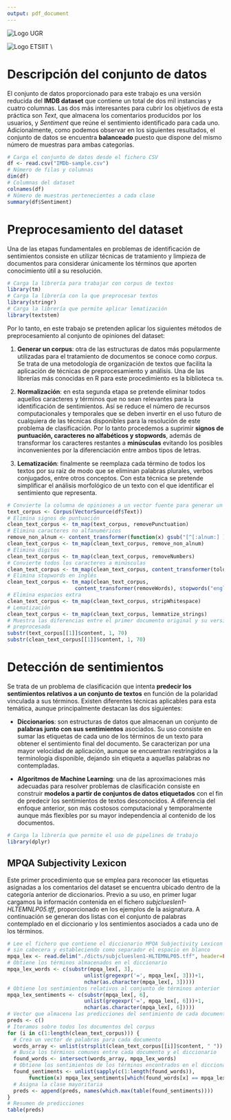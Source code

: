 ```yaml
---
output: pdf_document
---
```


\centering

![Logo UGR](imgs/logo_ugr.jpg)
\textsc{\\[1cm] \LARGE MINERÍA DE MEDIOS SOCIALES\\[1cm]}
\textsc{\Large MÁSTER EN CIENCIA DE DATOS E INGENIERÍA DE COMPUTADORES\\[1cm]}
\textsc{\Large\bfseries Práctica 1 Bloque II - Minería de Texto \\}
\noindent\rule[-1ex]{\textwidth}{3pt}
\textsc{\Large\bfseries Curso 2021-2022 \\}

\textsc{\\[1cm] \large\bfseries Autora: Lidia Sánchez Mérida \\[1cm]}
![Logo ETSIIT](imgs/etsiit_logo.png)
\textsc{\\[1cm] \large Escuela Técnica Superior de Ingenierías Informática y de Telecomunicación}\\
\textsc{\\[1cm] \large Granada, Mayo de 2022}

\pagebreak

\raggedright

# Descripción del conjunto de datos

El conjunto de datos proporcionado para este trabajo es una versión reducida del **IMDB dataset** que contiene un total de dos mil instancias y cuatro columnas. Las dos más interesantes para cubrir los objetivos de esta práctica son *Text*, que almacena los comentarios producidos por los usuarios, y *Sentiment* que reúne el sentimiento identificado para cada uno. Adicionalmente, como podemos observar en los siguientes resultados, el conjunto de datos se encuentra **balanceado** puesto que dispone del mismo número de muestras para ambas categorías.

```r
# Carga el conjunto de datos desde el fichero CSV
df <- read.csv("IMDb-sample.csv")
# Número de filas y columnas
dim(df)
# Columnas del dataset
colnames(df)
# Número de muestras pertenecientes a cada clase
summary(df$Sentiment)
```
# Preprocesamiento del dataset

Una de las etapas fundamentales en problemas de identificación de sentimientos consiste en utilizar técnicas de tratamiento y limpieza de documentos para considerar únicamente los términos que aporten conocimiento útil a su resolución. 

```r
# Carga la librería para trabajar con corpus de textos
library(tm)
# Carga la librería con la que preprocesar textos
library(stringr)
# Carga la librería que permite aplicar lematización
library(textstem)
```

Por lo tanto, en este trabajo se pretenden aplicar los siguientes métodos de preprocesamiento al conjunto de opiniones del dataset:

1. **Generar un corpus**: otra de las estructuras de datos más popularmente utilizadas para el tratamiento de documentos se conoce como *corpus*. Se trata de una metodología de organización de textos que facilita la aplicación de técnicas de preprocesamiento y análisis. Una de las librerías más conocidas en R para este procedimiento es la biblioteca `tm`.

2. **Normalización**: en esta segunda etapa se pretende eliminar todos aquellos caracteres y términos que no sean relevantes para la identificación de sentimientos. Así se reduce el número de recursos computacionales y temporales que se deben invertir en el uso futuro de cualquiera de las técnicas disponibles para la resolución de este problema de clasificación. Por lo tanto procedemos a suprimir **signos de puntuación, caracteres no alfabéticos y stopwords**, además de transformar los caracteres restantes a **minúsculas** evitando los posibles inconvenientes por la diferenciación entre ambos tipos de letras.

3. **Lematización**: finalmente se reemplaza cada término de todos los textos por su raíz de modo que se eliminan palabras plurales, verbos conjugados, entre otros conceptos. Con esta técnica se pretende simplificar el análisis morfológico de un texto con el que identificar el sentimiento que representa.

```r
# Convierte la columna de opiniones a un vector fuente para generar un corpus
text_corpus <- Corpus(VectorSource(df$Text))
# Elimina signos de puntuación
clean_text_corpus <- tm_map(text_corpus, removePunctuation)
# Elimina caracteres no alfanuméricos
remove_non_alnum <- content_transformer(function(x) gsub("[^[:alnum:] ]", "", x))
clean_text_corpus <- tm_map(clean_text_corpus, remove_non_alnum)
# Elimina dígitos
clean_text_corpus <- tm_map(clean_text_corpus, removeNumbers)
# Convierte todos los caracteres a minúsculas
clean_text_corpus <- tm_map(clean_text_corpus, content_transformer(tolower))
# Elimina stopwords en inglés
clean_text_corpus <- tm_map(clean_text_corpus, 
                      content_transformer(removeWords), stopwords("english"))
# Elimina espacios extra
clean_text_corpus <- tm_map(clean_text_corpus, stripWhitespace)
# Lematización
clean_text_corpus <- tm_map(clean_text_corpus, lemmatize_strings)
# Muestra las diferencias entre el primer documento original y su versión
# preprocesada
substr(text_corpus[[1]]$content, 1, 70)
substr(clean_text_corpus[[1]]$content, 1, 70)
```

# Detección de sentimientos 

Se trata de un problema de clasificación que intenta **predecir los sentimientos relativos a un conjunto de textos** en función de la polaridad vinculada a sus términos. Existen diferentes técnicas aplicables para esta temática, aunque principalmente destacan las dos siguientes:

* **Diccionarios**: son estructuras de datos que almacenan un conjunto de **palabras junto con sus sentimientos** asociados. Su uso consiste en sumar las etiquetas de cada uno de los términos de un texto para obtener el sentimiento final del documento. Se caracterizan por una mayor velocidad de aplicación, aunque se encuentran restringidos a la terminología disponible, dejando sin etiqueta a aquellas palabras no contempladas.

* **Algoritmos de Machine Learning**: una de las aproximaciones más adecuadas para resolver problemas de clasificación consiste en construir **modelos a partir de conjuntos de datos etiquetados** con el fin de predecir los sentimientos de textos desconocidos. A diferencia del enfoque anterior, son más costosos computacional y temporalmente aunque más flexibles por su mayor independencia al contenido de los documentos.

```r
# Carga la librería que permite el uso de pipelines de trabajo
library(dplyr)
```

## MPQA Subjectivity Lexicon

Este primer procedimiento que se emplea para reconocer las etiquetas asignadas a los comentarios del dataset se encuentra ubicado dentro de la categoría anterior de diccionarios. Previo a su uso, en primer lugar cargamos la información contenida en el fichero *subjclueslen1-HLTEMNLP05.tff*, proporcionado en los ejemplos de la asignatura. A continuación se generan dos listas con el conjunto de palabras contemplado en el diccionario y los sentimientos asociados a cada uno de los términos. 

```r
# Lee el fichero que contiene el diccionario MPQA Subjectivity Lexicon
# sin cabecera y estableciendo como separador el espacio en blanco
mpqa_lex <- read.delim("./dicts/subjclueslen1-HLTEMNLP05.tff", header=FALSE, sep=" ")
# Obtiene los términos almacenados en el diccionario
mpqa_lex_words <- c(substr(mpqa_lex[, 3], 
                         unlist(gregexpr('=', mpqa_lex[, 3]))+1, 
                         nchar(as.character(mpqa_lex[, 3]))))
# Obtiene los sentimientos relativos al conjunto de términos anterior
mpqa_lex_sentiments <- c(substr(mpqa_lex[, 6], 
                         unlist(gregexpr('=', mpqa_lex[, 6]))+1, 
                         nchar(as.character(mpqa_lex[, 6]))))
# Vector que almacena las predicciones del sentimiento de cada documento
preds <- c()
# Iteramos sobre todos los documentos del corpus
for (i in c(1:length(clean_text_corpus))) {
  # Crea un vector de palabras para cada documento
  words_array <- unlist(strsplit(clean_text_corpus[[i]]$content, " "))
  # Busca los términos comunes entre cada documento y el diccionario
  found_words <- intersect(words_array, mpqa_lex_words)
  # Obtiene los sentimientos de los términos encontrados en el diccionario
  found_sentiments <- unlist(sapply(c(1:length(found_words)), 
       function(x) mpqa_lex_sentiments[which(found_words[x] == mpqa_lex_words)]))
  # Asigna la clase mayoritaria
  preds <- append(preds, names(which.max(table(found_sentiments))))
}
# Resumen de predicciones
table(preds)
```

